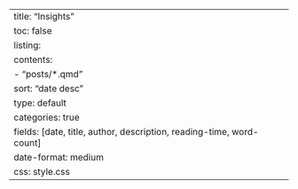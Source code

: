 ---
title: "Insights"
toc: false
listing: 
  contents: 
    - "posts/*.qmd"
  sort: "date desc"
  type: default
  categories: true
  fields: [date, title, author, description, reading-time, word-count]
  date-format: medium
css: style.css  
---